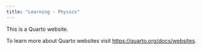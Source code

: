 ```yaml
---
title: "Learning - Physics"
---
```


This is a Quarto website.

To learn more about Quarto websites visit <https://quarto.org/docs/websites>.

